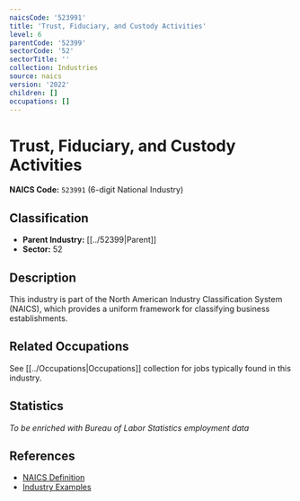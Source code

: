 ```yaml
---
naicsCode: '523991'
title: 'Trust, Fiduciary, and Custody Activities'
level: 6
parentCode: '52399'
sectorCode: '52'
sectorTitle: ''
collection: Industries
source: naics
version: '2022'
children: []
occupations: []
---
```

# Trust, Fiduciary, and Custody Activities

**NAICS Code:** `523991` (6-digit National Industry)

## Classification

- **Parent Industry:** [[../52399|Parent]]
- **Sector:** 52

## Description

This industry is part of the North American Industry Classification System (NAICS), which provides a uniform framework for classifying business establishments.

## Related Occupations

See [[../Occupations|Occupations]] collection for jobs typically found in this industry.

## Statistics

*To be enriched with Bureau of Labor Statistics employment data*

## References

- [NAICS Definition](https://www.census.gov/naics/)
- [Industry Examples](https://www.census.gov/naics/2022NAICS/)

